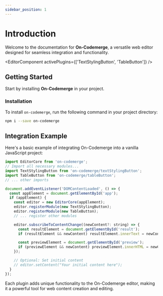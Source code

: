 ```yaml
---
sidebar_position: 1
---
```


# Introduction

Welcome to the documentation for **On-Codemerge**, a versatile web editor designed for seamless integration and functionality.


<EditorComponent activePlugins={['TextStylingButton', 'TableButton']} />

## Getting Started

Start by installing **On-Codemerge** in your project.

### Installation

To install `on-codemerge`, run the following command in your project directory:

```bash
npm i --save on-codemerge
```

## Integration Example

Here's a basic example of integrating On-Codemerge into a vanilla JavaScript project:

```jsx title="Initialize and Register"
import EditorCore from 'on-codemerge';
// Import all necessary modules...
import TextStylingButton from 'on-codemerge/textStylingButton';
import TableButton from 'on-codemerge/tableButton';
// ... other imports

document.addEventListener('DOMContentLoaded', () => {
  const appElement = document.getElementById('app');
  if (appElement) {
    const editor = new EditorCore(appElement);
    editor.registerModule(new TextStylingButton);
    editor.registerModule(new TableButton);
    // ... register other modules

    editor.subscribeToContentChange((newContent?: string) => {
      const resultElement = document.getElementById('result');
      if (resultElement && newContent) resultElement.innerText = newContent;

      const previewElement = document.getElementById('preview');
      if (previewElement && newContent) previewElement.innerHTML = newContent;
    });

    // Optional: Set initial content
    // editor.setContent("Your initial content here");
  }
});
```

Each plugin adds unique functionality to the On-Codemerge editor, making it a powerful tool for web content creation and editing.
